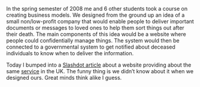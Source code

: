 
<Post title="Great minds think alike" date="August 16, 2009">

In the spring semester of 2008 me and 6 other students took a course on creating business models.
We designed from the ground up an idea of a small non/low-profit company that would enable people
to deliver important documents or messages to loved ones to help them sort things out after their
death. The main components of this idea would be a website where people could confidentially manage
things. The system would then be connected to a governmental system to get notified about deceased
individuals to know when to deliver the information.

Today I bumped into a [Slashdot article](https://tech.slashdot.org/story/09/08/16/0710254/How-To-Send-Email-When-Youre-Dead?from=rss)
about a website providing about the same [service](http://www.lastmessagesclub.co.uk/) in the UK.
The funny thing is we didn’t know about it when we designed ours. Great minds think alike I guess.

</Post>